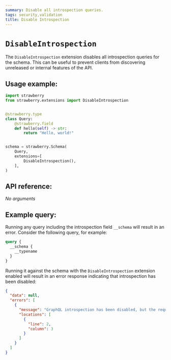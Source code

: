 ```yaml
---
summary: Disable all introspection queries.
tags: security,validation
title: Disable Introspection
---
```


# `DisableIntrospection`

The `DisableIntrospection` extension disables all introspection queries for the
schema. This can be useful to prevent clients from discovering unreleased or
internal features of the API.

## Usage example:

```python
import strawberry
from strawberry.extensions import DisableIntrospection


@strawberry.type
class Query:
    @strawberry.field
    def hello(self) -> str:
        return "Hello, world!"


schema = strawberry.Schema(
    Query,
    extensions=[
        DisableIntrospection(),
    ],
)
```

## API reference:

*No arguments*

## Example query:

Running any query including the introspection field `__schema` will result in an
error. Consider the following query, for example:

```graphql
query {
  __schema {
    __typename
  }
}
```

Running it against the schema with the `DisableIntrospection` extension enabled
will result in an error response indicating that introspection has been
disabled:

```json
{
  "data": null,
  "errors": [
    {
      "message": "GraphQL introspection has been disabled, but the requested query contained the field '__schema'.",
      "locations": [
        {
          "line": 2,
          "column": 3
        }
      ]
    }
  ]
}
```